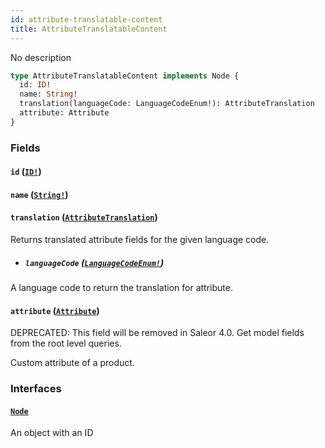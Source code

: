 ```yaml
---
id: attribute-translatable-content
title: AttributeTranslatableContent
---
```


No description

```graphql
type AttributeTranslatableContent implements Node {
  id: ID!
  name: String!
  translation(languageCode: LanguageCodeEnum!): AttributeTranslation
  attribute: Attribute
}
```

### Fields

#### `id` ([`ID!`](../../../developer/api-reference/scalars/id))

#### `name` ([`String!`](../../../developer/api-reference/scalars/string))

#### `translation` ([`AttributeTranslation`](../../../developer/api-reference/objects/attribute-translation))

Returns translated attribute fields for the given language code.

- ##### `languageCode` ([`LanguageCodeEnum!`](../../../developer/api-reference/enums/language-code-enum))

A language code to return the translation for attribute.

#### `attribute` ([`Attribute`](../../../developer/api-reference/objects/attribute))

<span class="badge badge--warning">DEPRECATED: This field will be removed in Saleor 4.0. Get model fields from the root level queries.</span>

Custom attribute of a product.

### Interfaces

#### [`Node`](../../../developer/api-reference/interfaces/node)

An object with an ID
